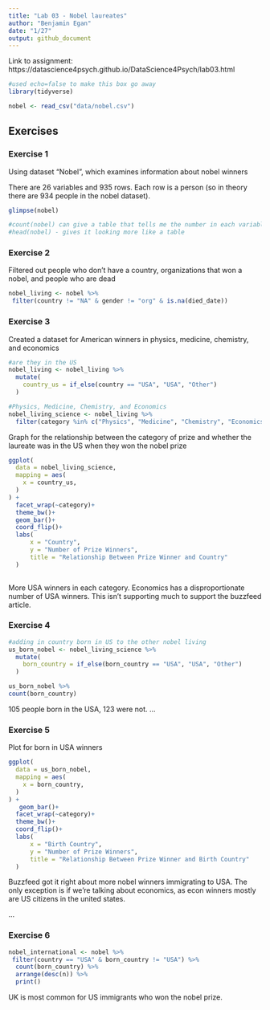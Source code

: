 ```yaml
---
title: "Lab 03 - Nobel laureates"
author: "Benjamin Egan"
date: "1/27"
output: github_document
---
```


Link to assignment: https://datascience4psych.github.io/DataScience4Psych/lab03.html

```r
#used echo=false to make this box go away
library(tidyverse) 
```

```r
nobel <- read_csv("data/nobel.csv")
```

## Exercises

### Exercise 1

Using dataset "Nobel", which examines information about nobel winners

There are 26 variables and 935 rows. Each row is a person (so in theory there are 934 people in the nobel dataset).

```r

glimpse(nobel)

```

```r
#count(nobel) can give a table that tells me the number in each variable
#head(nobel) - gives it looking more like a table

```

### Exercise 2

Filtered out people who don't have a country, organizations that won a nobel, and people who are dead
``` r

nobel_living <- nobel %>%
 filter(country != "NA" & gender != "org" & is.na(died_date))

```


### Exercise 3

Created a dataset for American winners in physics, medicine, chemistry, and economics
``` r
#are they in the US
nobel_living <- nobel_living %>%
  mutate(
    country_us = if_else(country == "USA", "USA", "Other")
  )

#Physics, Medicine, Chemistry, and Economics
nobel_living_science <- nobel_living %>%
  filter(category %in% c("Physics", "Medicine", "Chemistry", "Economics"))

```

Graph for the relationship between the category of prize and whether the laureate was in the US when they won the nobel prize
```r

ggplot(
  data = nobel_living_science,
  mapping = aes(
    x = country_us,
  )
) +
  facet_wrap(~category)+
  theme_bw()+
  geom_bar()+
  coord_flip()+
  labs(
      x = "Country",
      y = "Number of Prize Winners",
      title = "Relationship Between Prize Winner and Country"
  )
 
```
More USA winners in each category. Economics has a disproportionate number of USA winners. This isn't supporting much to support the buzzfeed article.


### Exercise 4

```r
#adding in country born in US to the other nobel living
us_born_nobel <- nobel_living_science %>%
  mutate(
    born_country = if_else(born_country == "USA", "USA", "Other")
  )

us_born_nobel %>%
count(born_country)

```
105 people born in the USA, 123 were not.
...

### Exercise 5

Plot for born in USA winners
```r

ggplot(
  data = us_born_nobel,
  mapping = aes(
    x = born_country,
  )
) +
   geom_bar()+
  facet_wrap(~category)+
  theme_bw()+
  coord_flip()+
  labs(
      x = "Birth Country",
      y = "Number of Prize Winners",
      title = "Relationship Between Prize Winner and Birth Country"
  )

```
Buzzfeed got it right about more nobel winners immigrating to USA. The only exception is if we're talking about economics, as econ winners mostly are US citizens in the united states.

...

### Exercise 6

```r

nobel_international <- nobel %>%
 filter(country == "USA" & born_country != "USA") %>%
  count(born_country) %>%
  arrange(desc(n)) %>%
  print()

```
UK is most common for US immigrants who won the nobel prize.
